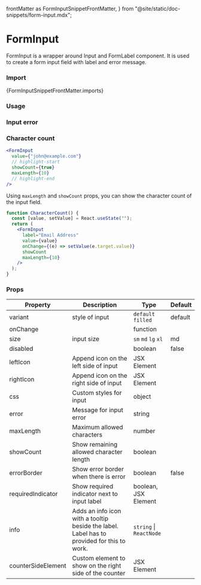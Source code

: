   frontMatter as FormInputSnippetFrontMatter,
} from "@site/static/doc-snippets/form-input.mdx";

# FormInput

FormInput is a wrapper around Input and FormLabel component. It is used to create a form input field with label and error message.

### Import

<CodeBlock language="jsx">{FormInputSnippetFrontMatter.imports}</CodeBlock>

### Usage

<FormInputSnippet />

### Input error

<FormInputErrorSnippet />

### Character count

```jsx
<FormInput
  value={"john@example.com"}
  // highlight-start
  showCount={true}
  maxLength={10}
  // highlight-end
/>
```

Using `maxLength` and `showCount` props, you can show the character count of the input field.

```jsx live play=form-input-charlength
function CharacterCount() {
  const [value, setValue] = React.useState("");
  return (
    <FormInput
      label="Email Address"
      value={value}
      onChange={(e) => setValue(e.target.value)}
      showCount
      maxLength={10}
    />
  );
}
```

### Props

| Property           | Description                                                                                | Type                    | Default |
| ------------------ | ------------------------------------------------------------------------------------------ | ----------------------- | ------- |
| variant            | style of input                                                                             | `default` `filled`      | default |
| onChange           |                                                                                            | function                |         |
| size               | input size                                                                                 | `sm` `md` `lg` `xl`     | md      |
| disabled           |                                                                                            | boolean                 | false   |
| leftIcon           | Append icon on the left side of input                                                      | JSX Element             |         |
| rightIcon          | Append icon on the right side of input                                                     | JSX Element             |         |
| css                | Custom styles for input                                                                    | object                  |         |
| error              | Message for input error                                                                    | string                  |         |
| maxLength          | Maximum allowed characters                                                                 | number                  |         |
| showCount          | Show remaining allowed character length                                                    | boolean                 |         |
| errorBorder        | Show error border when there is error                                                      | boolean                 | false   |
| requiredIndicator  | Show required indicator next to input label                                                | boolean, JSX Element    |         |
| info               | Adds an info icon with a tooltip beside the label. Label has to provided for this to work. | `string` \| `ReactNode` |         |
| counterSideElement | Custom element to show on the right side of the counter                                    | JSX Element             |         |
